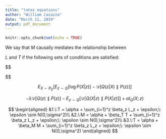 ```yaml
---
title: "latex equations"
author: "William Casazza"
date: "March 11, 2019"
output: pdf_document
---
```


```r
knitr::opts_chunk$set(echo = TRUE)
```

We say that $M$ causally mediates the relationship between

$L$ and $T$ if the following sets of conditions are satisfied:

$$
\begin{aligned}
&1.\:L \propto T (L \text{ is associated with } T) \\

&2.\:L \propto (M|T)\\

&3.\:M \propto (T|L)\\

&4.\:L \perp (T|M) (L \text{ is independent of } (T|M))
\end{aligned}
$$


$$ E_{X\sim P_D}[E_{z\sim Q}[\log P(X|z)] - \mathcal{D}[Q(z | X) \parallel P(z)]]$$

$$ - \lambda \mathcal{D}[Q(z) \parallel P(z)] - E_{z \sim Q}[\mathcal{D}[Q(X|z) \parallel P(X|z)]] + \alpha I_Q (X;z)$$ 

$$
\begin{aligned}
&1.\:T = \alpha + \sum_{i=1}^z \beta_z L_z + \epsilon;\: \epsilon \sim N(0,\sigma^2)\\
&2.\:M = \alpha + \beta_T T + \sum_{i=1}^z \beta_z L_z + \epsilon;\: \epsilon \sim N(0,\sigma^2)\\
&3.\:T = \alpha + \beta_M M + \sum_{i=1}^z \beta_z L_z + \epsilon;\: \epsilon \sim N(0,\sigma^2)
\end{aligned}
$$